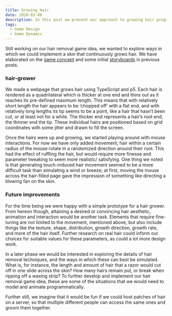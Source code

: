 ```yaml
---
title: Growing Hair
date: 2020-03-06
description: In this post we present our approach to growing hair programmatically.
tags:
  - Game Design
  - Game Dynamic
---
```


Still working on our hair removal game idea, we wanted to explore ways in which we could implement a skin that continuously grows hair. We have elaborated on the [game concept](https://figureable.netlify.com/hair-removal-game) and some initial [storyboards](https://figureable.netlify.com/hair-removal-game-storyboarding) in previous posts.

### hair-grower


<CustomImage src="./images/hair-grower.jpg" title="Hair Grower" height="600px" />

We made a webpage that grows hair using TypeScript and p5. Each hair is rendered as a quadrilateral which is thicker at one end and thins out as it reaches its pre-defined maximum length. This means that with relatively short length the hair appears to be ‘chopped off’ with a flat end, and with relatively long lengths its tip seems to be a point, like a hair that hasn’t been cut, or at least not for a while. The thicker end represents a hair’s root end, the thinner end the tip. These individual hairs are positioned based on grid coordinates with some jitter and drawn to fill the screen.

Once the hairs were up and growing, we started playing around with mouse interactions. For now we have only added movement; hair within a certain radius of the mouse rotate in a randomized direction around their root. This had the effect of ruffling the hair, but would require more finesse and parameter tweaking to seem more realistic/ satisfying. One thing we noted is that generating touch-induced hair movement seemed to be a more difficult task than simulating a wind or breeze; at first, moving the mouse across the hair-filled page gave the impression of something like directing a blowing fan on the skin.

### Future improvements

For the time being we were happy with a simple prototype for a hair grower. From hereon though, attaining a desired or convincing hair aesthetic, animation and interaction would be another task. Elements that require fine-tuning are not limited to the movement, mentioned above, but also include things like the texture, shape, distribution, growth direction, growth rate, and more of the hair itself. Further research on real hair could inform our choices for suitable values for these parameters, as could a lot more design work.

In a later phase we would be interested in exploring the details of hair removal techniques, and the ways in which these can best be simulated. What is, for instance, the length and amount of hair that a razor would cut off in one slide across the skin? How many hairs remain put, or break when ripping off a waxing strip? To further develop and implement our hair removal game idea, these are some of the situations that we would need to model and animate programmatically.

Further still, we imagine that it would be fun if we could host patches of hair on a server, so that multiple different people can access the same ones and groom them together.
